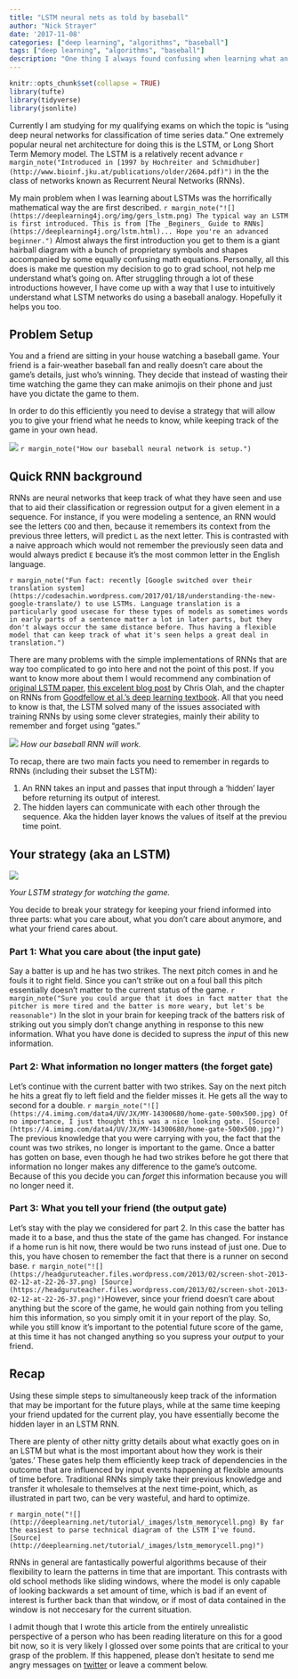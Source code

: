 ```yaml
---
title: "LSTM neural nets as told by baseball"
author: "Nick Strayer"
date: '2017-11-08'
categories: ["deep learning", "algorithms", "baseball"]
tags: ["deep learning", "algorithms", "baseball"]
description: "One thing I always found confusing when learning what an LSTM does is understanding intuitively why it's doing what it does. Here I attempt to give an example of how a LSTM hidden layer can be thought of through baseball."
---
```

  
```r
knitr::opts_chunk$set(collapse = TRUE)
library(tufte)
library(tidyverse)
library(jsonlite)
```

Currently I am studying for my qualifying exams on which the topic is "using deep neural networks for classification of time series data." One extremely popular neural net architecture for doing this is the LSTM, or Long Short Term Memory model. The LSTM is a relatively recent advance `r margin_note("Introduced in [1997 by Hochreiter and Schmidhuber](http://www.bioinf.jku.at/publications/older/2604.pdf)")` in the the class of networks known as Recurrent Neural Networks (RNNs).

My main problem when I was learning about LSTMs was the horrifically mathematical way the are first described. `r margin_note("![](https://deeplearning4j.org/img/gers_lstm.png) The typical way an LSTM is first introduced. This is from [The _Beginers_ Guide to RNNs](https://deeplearning4j.org/lstm.html)... Hope you're an advanced beginner.")` Almost always the first introduction you get to them is a giant hairball diagram with a bunch of proprietary symbols and shapes accompanied by some equally confusing math equations. Personally, all this does is make me question my decision to go to grad school, not help me understand what's going on. After struggling through a lot of these introductions however, I have come up with a way that I use to intuitively understand what LSTM networks do using a baseball analogy. Hopefully it helps you too. 

## Problem Setup

You and a friend are sitting in your house watching a baseball game. Your friend is a fair-weather baseball fan and really doesn't care about the game's details, just who's winning. They decide that instead of wasting their time watching the game they can make animojis on their phone and just have you dictate the game to them. 

In order to do this efficiently you need to devise a strategy that will allow you to give your friend what he needs to know, while keeping track of the game in your own head. 

![](../../media/lstm_explainer/simple_lstm.png)
`r margin_note("How our baseball neural network is setup.")`

## Quick RNN background

RNNs are neural networks that keep track of what they have seen and use that to aid their classification or regression output for a given element in a sequence. For instance, if you were modeling a sentence, an RNN would see the letters `COO` and then, because it remembers its context from the previous three letters, will predict `L` as the next letter. This is contrasted with a naive approach which would not remember the previously seen data and would always predict `E` because it's the most common letter in the English language.


`r margin_note("Fun fact: recently [Google switched over their translation system](https://codesachin.wordpress.com/2017/01/18/understanding-the-new-google-translate/) to use LSTMs. Language translation is a particularly good usecase for these types of models as sometimes words in early parts of a sentence matter a lot in later parts, but they don't always occur the same distance before. Thus having a flexible model that can keep track of what it's seen helps a great deal in translation.")`

There are many problems with the simple implementations of RNNs that are way too complicated to go into here and not the point of this post. If you want to know more about them I would recommend any combination of [original LSTM paper](http://www.bioinf.jku.at/publications/older/2604.pdf), [this excelent blog post](http://colah.github.io/posts/2015-08-Understanding-LSTMs/) by Chris Olah, and the chapter on RNNs from [Goodfellow et al.'s deep learning textbook](http://www.deeplearningbook.org/contents/rnn.html). All that you need to know is that, the LSTM solved many of the issues associated with training RNNs by using some clever strategies, mainly their ability to remember and forget using "gates."

![](../../media/lstm_explainer/hidden_to_hidden.png)
_How our baseball RNN will work._

To recap, there are two main facts you need to remember in regards to RNNs (including their subset the LSTM): 

1. An RNN takes an input and passes that input through a 'hidden' layer before returning its output of interest. 
2. The hidden layers can communicate with each other through the sequence. Aka the hidden layer knows the values of itself at the previou time point.  

## Your strategy (aka an LSTM)

<div class = 'fullwidth'>
![](../../media/lstm_explainer/lstm_block.png)
</div>
_Your LSTM strategy for watching the game._

You decide to break your strategy for keeping your friend informed into three parts: what you care about, what you don't care about anymore, and what your friend cares about.

### Part 1: What you care about (the input gate)

Say a batter is up and he has two strikes. The next pitch comes in and he fouls it to right field. Since you can't strike out on a foul ball this pitch essentially doesn't matter to the current status of the game. `r margin_note("Sure you could argue that it does in fact matter that the pitcher is more tired and the batter is more weary, but let's be reasonable")` In the slot in your brain for keeping track of the batters risk of striking out you simply don't change anything in response to this new information. What you have done is decided to supress the _input_ of this new information.

### Part 2: What information no longer matters (the forget gate)

Let's continue with the current batter with two strikes. Say on the next pitch he hits a great fly to left field and the fielder misses it. He gets all the way to second for a double. `r margin_note("![](https://4.imimg.com/data4/UV/JX/MY-14300680/home-gate-500x500.jpg) Of no importance, I just thought this was a nice looking gate. [Source](https://4.imimg.com/data4/UV/JX/MY-14300680/home-gate-500x500.jpg)")` The previous knowledge that you were carrying with you, the fact that the count was two strikes, no longer is important to the game. Once a batter has gotten on base, even though he had two strikes before he got there that information no longer makes any difference to the game's outcome. Because of this you decide you can _forget_ this information because you will no longer need it. 

### Part 3: What you tell your friend (the output gate)

Let's stay with the play we considered for part 2. In this case the batter has made it to a base, and thus the state of the game has changed. For instance if a home run is hit now, there would be two runs instead of just one. Due to this, you have chosen to remember the fact that there is a runner on second base. `r margin_note("![](https://headguruteacher.files.wordpress.com/2013/02/screen-shot-2013-02-12-at-22-26-37.png) [Source](https://headguruteacher.files.wordpress.com/2013/02/screen-shot-2013-02-12-at-22-26-37.png)")`However, since your friend doesn't care about anything but the score of the game, he would gain nothing from you telling him this information, so you simply omit it in your report of the play. So, while you still know it's important to the potential future score of the game, at this time it has not changed anything so you supress your _output_ to your friend. 

## Recap

Using these simple steps to simultaneously keep track of the information that may be important for the future plays, while at the same time keeping your friend updated for the current play, you have essentially become the hidden layer in an LSTM RNN. 


There are plenty of other nitty gritty details about what exactly goes on in an LSTM but what is the most important about how they work is their 'gates.' These gates help them efficiently keep track of dependencies in the outcome that are influenced by input events happening at flexible amounts of time before. Traditional RNNs simply take their previous knowledge and transfer it wholesale to themselves at the next time-point, which, as illustrated in part two, can be very wasteful, and hard to optimize. 

`r margin_note("![](http://deeplearning.net/tutorial/_images/lstm_memorycell.png) By far the easiest to parse technical diagram of the LSTM I've found. [Source](http://deeplearning.net/tutorial/_images/lstm_memorycell.png)")`


RNNs in general are fantastically powerful algorithms because of their flexibility to learn the patterns in time that are important. This contrasts with old school methods like sliding windows, where the model is only capable of looking backwards a set amount of time, which is bad if an event of interest is further back than that window, or if most of data contained in the window is not neccesary for the current situation. 


I admit though that I wrote this article from the entirely unrealistic perspective of a person who has been reading literature on this for a good bit now, so it is very likely I glossed over some points that are critical to your grasp of the problem. If this happened, please don't hesitate to send me angry messages on [twitter](twitter.com/NicholasStrayer) or leave a comment below. 
